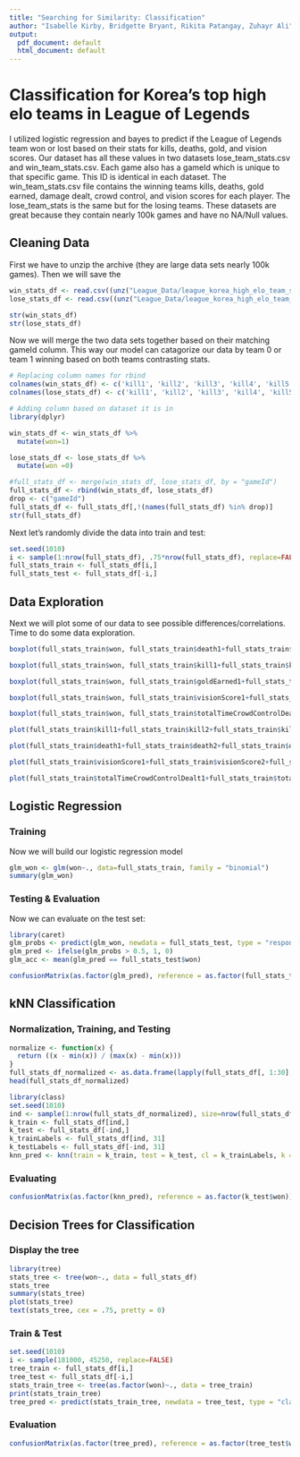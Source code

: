 ```yaml
---
title: "Searching for Similarity: Classification"
author: "Isabelle Kirby, Bridgette Bryant, Rikita Patangay, Zuhayr Ali"
output:
  pdf_document: default
  html_document: default
---
```


# Classification for Korea's top high elo teams in League of Legends

I utilized logistic regression and bayes to predict if the League of Legends team won or lost based on their stats for kills, deaths, gold, and vision scores. Our dataset has all these values in two datasets lose_team_stats.csv and win_team_stats.csv. Each game also has a gameId which is unique to that specific game. This ID is identical in each dataset. The win_team_stats.csv file contains the winning teams kills, deaths, gold earned, damage dealt, crowd control, and vision scores for each player. The lose_team_stats is the same but for the losing teams. These datasets are great because they contain nearly 100k games and have no NA/Null values. 


## Cleaning Data

First we have to unzip the archive (they are large data sets nearly 100k games). Then we will save the


```r

win_stats_df <- read.csv((unz("League_Data/league_korea_high_elo_team_stats.zip", "win_team_stats.csv")))
lose_stats_df <- read.csv((unz("League_Data/league_korea_high_elo_team_stats.zip", "lose_team_stats.csv")))

str(win_stats_df)
str(lose_stats_df)

```

Now we will merge the two data sets together based on their matching gameId column. This way our model can catagorize our data by team 0 or team 1 winning based on both teams contrasting stats.
```r
# Replacing column names for rbind
colnames(win_stats_df) <- c('kill1', 'kill2', 'kill3', 'kill4', 'kill5', 'death1', 'death2', 'death3', 'death4', 'death5', 'totalDamageDealtToChampions1', 'totalDamageDealtToChampions2', 'totalDamageDealtToChampions3', 'totalDamageDealtToChampions4', 'totalDamageDealtToChampions5', 'goldEarned1', 'goldEarned2', 'goldEarned3', 'goldEarned4', 'goldEarned5', 'visionScore1', 'visionScore2', 'visionScore3', 'visionScore4', 'visionScore5', 'totalTimeCrowdControlDealt1', 'totalTimeCrowdControlDealt2', 'totalTimeCrowdControlDealt3', 'totalTimeCrowdControlDealt4', 'totalTimeCrowdControlDealt5', 'gameId')
colnames(lose_stats_df) <- c('kill1', 'kill2', 'kill3', 'kill4', 'kill5', 'death1', 'death2', 'death3', 'death4', 'death5', 'totalDamageDealtToChampions1', 'totalDamageDealtToChampions2', 'totalDamageDealtToChampions3', 'totalDamageDealtToChampions4', 'totalDamageDealtToChampions5', 'goldEarned1', 'goldEarned2', 'goldEarned3', 'goldEarned4', 'goldEarned5', 'visionScore1', 'visionScore2', 'visionScore3', 'visionScore4', 'visionScore5', 'totalTimeCrowdControlDealt1', 'totalTimeCrowdControlDealt2', 'totalTimeCrowdControlDealt3', 'totalTimeCrowdControlDealt4', 'totalTimeCrowdControlDealt5', 'gameId')

# Adding column based on dataset it is in
library(dplyr)

win_stats_df <- win_stats_df %>%
  mutate(won=1)

lose_stats_df <- lose_stats_df %>%
  mutate(won =0)

#full_stats_df <- merge(win_stats_df, lose_stats_df, by = "gameId")
full_stats_df <- rbind(win_stats_df, lose_stats_df)
drop <- c("gameId")
full_stats_df <- full_stats_df[,!(names(full_stats_df) %in% drop)]
str(full_stats_df)
```
Next let's randomly divide the data into train and test:

```r
set.seed(1010)
i <- sample(1:nrow(full_stats_df), .75*nrow(full_stats_df), replace=FALSE)
full_stats_train <- full_stats_df[i,]
full_stats_test <- full_stats_df[-i,]
```


## Data Exploration

Next we will plot some of our data to see possible differences/correlations. Time to do some data exploration.

```r
boxplot(full_stats_train$won, full_stats_train$death1+full_stats_train$death2+full_stats_train$death3+full_stats_train$death4+full_stats_train$death5, main="Won and Deaths", xlab="Won", ylab="Total Deaths", outline = FALSE, col = 'aquamarine')

boxplot(full_stats_train$won, full_stats_train$kill1+full_stats_train$kill2+full_stats_train$kill3+full_stats_train$kill4+full_stats_train$kill5, main="Won and kills", xlab="Won", ylab="Total kills", outline = FALSE, col = 'azure')

boxplot(full_stats_train$won, full_stats_train$goldEarned1+full_stats_train$goldEarned2+full_stats_train$goldEarned3+full_stats_train$goldEarned4+full_stats_train$goldEarned5, main="Won and Gold Earned", xlab="Won", ylab="Total Gold Earned", outline = FALSE, col = 'beige')

boxplot(full_stats_train$won, full_stats_train$visionScore1+full_stats_train$visionScore2+full_stats_train$visionScore3+full_stats_train$visionScore4+full_stats_train$visionScore5, main="Won and Vision Score", xlab="Won", ylab="Total Vision Score", outline = FALSE, col = 'bisque')

boxplot(full_stats_train$won, full_stats_train$totalTimeCrowdControlDealt1+full_stats_train$totalTimeCrowdControlDealt2+full_stats_train$totalTimeCrowdControlDealt3+full_stats_train$totalTimeCrowdControlDealt4+full_stats_train$totalTimeCrowdControlDealt5, main="Won and totalTimeCrowdControlDealt", xlab="Won", ylab="Total totalTimeCrowdControlDealt", outline = FALSE, col='red')

plot(full_stats_train$kill1+full_stats_train$kill2+full_stats_train$kill3+full_stats_train$kill4+full_stats_train$kill5,full_stats_train$goldEarned1+full_stats_train$goldEarned2+full_stats_train$goldEarned3+full_stats_train$goldEarned4+full_stats_train$goldEarned5, main="Kills and Gold Earned", xlab="Kills", ylab="Total Gold Earned", col = rep(1:6))

plot(full_stats_train$death1+full_stats_train$death2+full_stats_train$death3+full_stats_train$death4+full_stats_train$death5,full_stats_train$goldEarned1+full_stats_train$goldEarned2+full_stats_train$goldEarned3+full_stats_train$goldEarned4+full_stats_train$goldEarned5, main="Deaths and Gold Earned", xlab="Deaths", ylab="Total Gold Earned", col = rep(6:12))

plot(full_stats_train$visionScore1+full_stats_train$visionScore2+full_stats_train$visionScore3+full_stats_train$visionScore4+full_stats_train$visionScore5,full_stats_train$goldEarned1+full_stats_train$goldEarned2+full_stats_train$goldEarned3+full_stats_train$goldEarned4+full_stats_train$goldEarned5, main="Vision Score and Gold Earned", xlab="Vision Score", ylab="Total Gold Earned", col = rep(12:18))

plot(full_stats_train$totalTimeCrowdControlDealt1+full_stats_train$totalTimeCrowdControlDealt2+full_stats_train$totalTimeCrowdControlDealt3+full_stats_train$totalTimeCrowdControlDealt4+full_stats_train$totalTimeCrowdControlDealt5,full_stats_train$goldEarned1+full_stats_train$goldEarned2+full_stats_train$goldEarned3+full_stats_train$goldEarned4+full_stats_train$goldEarned5, main="totalTimeCrowdControlDealt and Gold Earned", xlab="totalTimeCrowdControlDealt", ylab="Total Gold Earned", col = rep(18:24))

```

## Logistic Regression

### Training

Now we will build our logistic regression model
```r
glm_won <- glm(won~., data=full_stats_train, family = "binomial")
summary(glm_won)
```

### Testing & Evaluation

Now we can evaluate on the test set:

```r
library(caret)
glm_probs <- predict(glm_won, newdata = full_stats_test, type = "response")
glm_pred <- ifelse(glm_probs > 0.5, 1, 0)
glm_acc <- mean(glm_pred == full_stats_test$won)

confusionMatrix(as.factor(glm_pred), reference = as.factor(full_stats_test$won))
```
## kNN Classification

### Normalization, Training, and Testing

```r
normalize <- function(x) {
  return ((x - min(x)) / (max(x) - min(x)))
}
full_stats_df_normalized <- as.data.frame(lapply(full_stats_df[, 1:30], normalize))
head(full_stats_df_normalized)

library(class)
set.seed(1010)
ind <- sample(1:nrow(full_stats_df_normalized), size=nrow(full_stats_df_normalized) * .70, replace = FALSE)
k_train <- full_stats_df[ind,]
k_test <- full_stats_df[-ind,]
k_trainLabels <- full_stats_df[ind, 31]
k_testLabels <- full_stats_df[-ind, 31]
knn_pred <- knn(train = k_train, test = k_test, cl = k_trainLabels, k = 425) # I choose k = 425 because we have 181000 observations and the sqrt(181000) is 425
```


### Evaluating

```r

confusionMatrix(as.factor(knn_pred), reference = as.factor(k_test$won))

```

## Decision Trees for Classification

### Display the tree

```r
library(tree)
stats_tree <- tree(won~., data = full_stats_df)
stats_tree
summary(stats_tree)
plot(stats_tree)
text(stats_tree, cex = .75, pretty = 0)
```

### Train & Test

```r
set.seed(1010)
i <- sample(181000, 45250, replace=FALSE)
tree_train <- full_stats_df[i,]
tree_test <- full_stats_df[-i,]
stats_train_tree <- tree(as.factor(won)~., data = tree_train)
print(stats_train_tree)
tree_pred <- predict(stats_train_tree, newdata = tree_test, type = "class")
```

### Evaluation

```r
confusionMatrix(as.factor(tree_pred), reference = as.factor(tree_test$won))
```

